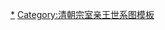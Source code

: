 {{ahnentafel top|醇親王府世系圖|width=100%}}
<center>
{{familytree/start}}
{{familytree |Pr |Pr=襲王爵者|boxstyle_Pr=background-color: #fb9;}}
{{familytree | | | | | |X |v| W |~|~|~|~|~|~|v| Y |~|v| E |~|v| S | X='''醇賢親王<br />[[奕譞|奕{{僻字|譞|左“言”右“睘”}}]]'''<br>1840-'''1872-1891'''|boxstyle_X=background-color: #fb9;|W='''嫡福晉<br />[[醇賢親王嫡妃|叶赫那拉氏]]'''|Y='''大側福晉<br />[[顏扎氏]]'''|E='''二側福晉<br />[[侧福晋刘佳氏|劉佳氏]]'''|S='''三側福晉<br />[[李佳氏]]'''}}
{{familytree | | |,|-|-|-|v|-|^|-|v|-|-|-|.| | | |!| | | | |!| | | | |!| | | | }}
{{familytree | | H | | T | | Z | | G | | Y | | | |!| | | | S | H='''长子<br />[[載瀚]]'''|T='''次子<br />德宗皇帝<br />[[光绪帝|載湉]]'''|Z='''第三子<br />未命名'''|G='''第四子<br />奉恩輔國公<br />[[載洸]]'''|Y='''长女<br />大格格<br />？'''|S='''第三女<br />三格格<br />？'''}}
{{familytree | | | | | | | | | | | | | | | | | |,|-|-|-|v|-|^|-|v|-|-|-|.| | }}
{{familytree | D |v|~|~|~|~|~|~|~|~| Y |v|F | | X | | T | | E | F='''第五子<br />醇親王<br />[[载沣]]'''<br>1883-'''1891-1949-'''1951|boxstyle_F=background-color: #fb9;|X='''第六子<br />郡王銜貝勒<br />[[载洵]]'''|T='''第七子<br />郡王銜貝勒<br />[[載濤]]'''|E='''次女<br />二格格<br />？'''|Y='''嫡福晉<br />[[嫡福晉瓜爾佳氏|瓜爾佳氏]]'''|D='''側福晉<br />[[鄧佳氏]]'''}}
{{familytree | | | |!| |,|-|-|-|v|-|-|-|-|-|^|-|v|-|-|-|v|-|-|-|.| | }}
{{familytree | | | |!| Y | | J |v| H | | a | | b | | c | Y='''长子<br />宣统皇帝<br />[[溥仪]]'''|J='''次子<br />[[溥傑]]'''|H='''[[嵯峨浩]]'''|a='''长女<br />大格格<br />[[韞瑛]]'''|b='''次女<br />二格格<br />[[韞龢]]'''|c='''第三女<br />三格格<br />[[金韫颖|韞穎]]'''}}
{{familytree | | | |!| | | | | |,|-|^|-|.| | }}
{{familytree | | | |!| | | | | HUI | | H | HUI='''长女<br />[[慧生 (愛新覺羅氏)|慧生]]'''|H='''次女<br />[[福永嫮生|嫮生]]'''}}
{{familytree | | | |)|-|-|-|v|-|-|-|-|-|-|-|v|-|-|-|v|-|-|-|v|-|-|-|.| | }}
{{familytree | | | Q | | R |v| J | | X | | XIN | | Y | | H | Q='''第三子<br />[[溥倛]]'''|R='''第四子<br />[[溥任]]'''|J='''[[金瑜庭]]'''|X='''第四女<br />四格格<br />[[韞嫺]]'''|XIN='''第五女<br />五格格<br />[[韞馨]]'''|Y='''第六女<br />六格格<br />[[韞娛]]'''|H='''第七女<br />七格格<br />[[金志堅 (皇妹)|韞歡]]'''}}
{{familytree | |,|-|-|-|v|-|-|-|+|-|-|-|v|-|-|-|.| | }}
{{familytree | Z | | Q | | L | | K | | C | Z='''长子<br />[[金毓嶂]]'''|Q='''次子<br />[[金毓峑]]'''|L='''第三子<br />[[金毓嵐]]'''|K='''长女<br />[[金毓琨]]'''|C='''次女<br />[[金毓珵]]'''}} 
{{familytree/end}}
</center>
{{ahnentafel bottom}}<noinclude>
[[Category:醇親王|*]]
[[Category:清朝宗室亲王世系图模板]]
</noinclude>